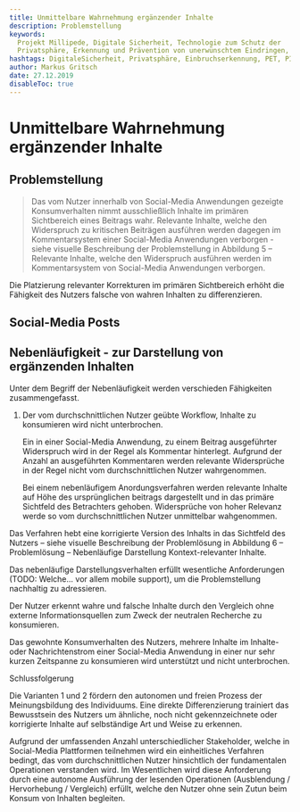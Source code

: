 ```yaml
---
title: Unmittelbare Wahrnehmung ergänzender Inhalte
description: Problemstellung
keywords:
  Projekt Millipede, Digitale Sicherheit, Technologie zum Schutz der
  Privatsphäre, Erkennung und Prävention von unerwünschtem Eindringen, PET, PIDP
hashtags: DigitaleSicherheit, Privatsphäre, Einbruchserkennung, PET, PIDP
author: Markus Gritsch
date: 27.12.2019
disableToc: true
---
```


# Unmittelbare Wahrnehmung ergänzender Inhalte

## Problemstellung

> Das vom Nutzer innerhalb von Social-Media Anwendungen gezeigte Konsumverhalten
> nimmt ausschließlich Inhalte im primären Sichtbereich eines Beitrags wahr.
> Relevante Inhalte, welche den Widerspruch zu kritischen Beiträgen ausführen
> werden dagegen im Kommentarsystem einer Social-Media Anwendungen verborgen -
> siehe visuelle Beschreibung der Problemstellung in Abbildung 5 – Relevante
> Inhalte, welche den Widerspruch ausführen werden im Kommentarsystem von
> Social-Media Anwendungen verborgen.

Die Platzierung relevanter Korrekturen im primären Sichtbereich erhöht die
Fähigkeit des Nutzers falsche von wahren Inhalten zu differenzieren.

## Social-Media Posts

<Demonstrator />

## Nebenläufigkeit - zur Darstellung von ergänzenden Inhalten

Unter dem Begriff der Nebenläufigkeit werden verschieden Fähigkeiten
zusammengefasst.

1. Der vom durchschnittlichen Nutzer geübte Workflow, Inhalte zu konsumieren
   wird nicht unterbrochen.

   Ein in einer Social-Media Anwendung, zu einem Beitrag ausgeführter
   Widerspruch wird in der Regel als Kommentar hinterlegt. Aufgrund der Anzahl
   an ausgeführten Kommentaren werden relevante Widersprüche in der Regel nicht
   vom durchschnittlichen Nutzer wahrgenommen.

   Bei einem nebenläufigem Anordungsverfahren werden relevante Inhalte auf Höhe
   des ursprünglichen beitrags dargestellt und in das primäre Sichtfeld des
   Betrachters gehoben. Widersprüche von hoher Relevanz werde so vom
   durchschnittlichen Nutzer unmittelbar wahgenommen.

Das Verfahren hebt eine korrigierte Version des Inhalts in das Sichtfeld des
Nutzers – siehe visuelle Beschreibung der Problemlösung in Abbildung 6 –
Problemlösung – Nebenläufige Darstellung Kontext-relevanter Inhalte.

Das nebenläufige Darstellungsverhalten erfüllt wesentliche Anforderungen (TODO:
Welche... vor allem mobile support), um die Problemstellung nachhaltig zu
adressieren.

Der Nutzer erkennt wahre und falsche Inhalte durch den Vergleich ohne externe
Informationsquellen zum Zweck der neutralen Recherche zu konsumieren.

Das gewohnte Konsumverhalten des Nutzers, mehrere Inhalte im Inhalte- oder
Nachrichtenstrom einer Social-Media Anwendung in einer nur sehr kurzen
Zeitspanne zu konsumieren wird unterstützt und nicht unterbrochen.

Schlussfolgerung

Die Varianten 1 und 2 fördern den autonomen und freien Prozess der
Meinungsbildung des Individuums. Eine direkte Differenzierung trainiert das
Bewusstsein des Nutzers um ähnliche, noch nicht gekennzeichnete oder korrigierte
Inhalte auf selbständige Art und Weise zu erkennen.

Aufgrund der umfassenden Anzahl unterschiedlicher Stakeholder, welche in
Social-Media Plattformen teilnehmen wird ein einheitliches Verfahren bedingt,
das vom durchschnittlichen Nutzer hinsichtlich der fundamentalen Operationen
verstanden wird. Im Wesentlichen wird diese Anforderung durch eine autonome
Ausführung der lesenden Operationen (Ausblendung / Hervorhebung / Vergleich)
erfüllt, welche den Nutzer ohne sein Zutun beim Konsum von Inhalten begleiten.
